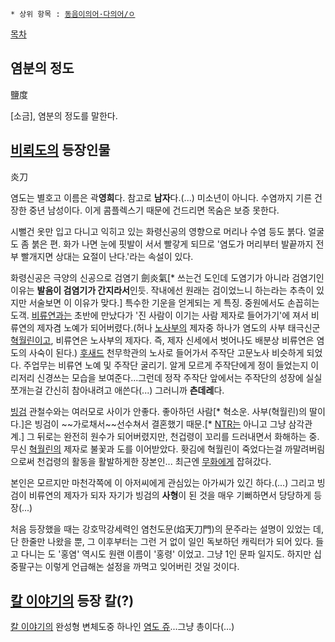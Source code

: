  * 상위 항목 : [[동음이의어·다의어/ㅇ]]
[[목차]]
== 염분의 정도 ==
鹽度

[소금], 염분의 정도를 말한다.

== [[비뢰도]]의 등장인물 ==
炎刀 

염도는 별호고 이름은 곽'''영희'''다. 참고로 '''남자'''다.(...) 미소년이 아니다. 수염까지 기른 건장한 중년 남성이다. 이게 콤플렉스기 때문에 건드리면 목숨은 보증 못한다. 

시뻘건 옷만 입고 다니고 익히고 있는 화령신공의 영향으로 머리나 수염 등도 붉다. 얼굴도 좀 붉은 편. 화가 나면 눈에 핏발이 서서 빨갛게 되므로 '염도가 머리부터 발끝까지 전부 빨개지면 상대는 요절이 난다.'라는 속설이 있다. 

화령신공은 극양의 신공으로 검염기 劍炎氣[* 쓰는건 도인데 도염기가 아니라 검염기인 이유는 '''발음이 검염기가 간지라서'''인듯. 작내에선 원래는 검이었느니 하는라는 추측이 있지만 서술보면 이 이유가 맞다.] 특수한 기운을 얻게되는 게 특징. 중원에서도 손꼽히는 도객. [[비류연]]과는 초반에 만났다가 '진 사람이 이기는 사람 제자로 들어가기'에 져서 비류연의 제자겸 노예가 되어버렸다.(허나 [[노사부]]의 제자중 하나가 염도의 사부 태극신군 [[혁월린]]이고, 비류연은 노사부의 제자다. 즉, 제자 신세에서 벗어나도 배분상 비류연은 염도의 사숙이 된다.) [[후새드]] 천무학관의 노사로 들어가서 주작단 고문노사 비슷하게 되었다. 주업무는 비류연 노예 및 주작단 굴리기. 알게 모르게 주작단에게 정이 들었는지 이리저리 신경쓰는 모습을 보여준다...그런데 정작 주작단 앞에서는 주작단의 성장에 실실 쪼개는걸 간신히 참아내려고 애쓴다(...) 그러니까 '''츤데레'''다. 

[[빙검]] 관철수와는 여러모로 사이가 안좋다. 좋아하던 사람[* 혁소운. 사부(혁월린)의 딸이다.]은 빙검이 ~~가로채서~~선수쳐서 결혼했기 때문.[* [[NTR]]는 아니고 그냥 삼각관계.] 그 뒤로는 완전히 원수가 되어버렸지만, 천겁령이 꼬리를 드러내면서 화해하는 중. 무신 [[혁월린]]의 제자로 불꽃과 도를 이어받았다. 홧김에 혁월린이 죽었다는걸 까말려버림으로써 천겁령의 활동을 활발하게한 장본인... 최근엔 [[무화]]에게 잡혀갔다. 

본인은 모르지만 마천각쪽에 이 아저씨에게 관심있는 아가씨가 있긴 하다.(...) 그리고 빙검이 비류연의 제자가 되자 자기가 빙검의 '''사형'''이 된 것을 매우 기뻐하면서 당당하게 등장(...)

처음 등장했을 때는 강호막강세력인 염천도문(焰天刀門)의 문주라는 설명이 있었는 데, 단 한줄만 나왔을 뿐, 그 이후부터는 그런 거 없이 일인 독보하던 캐릭터가 되어 있다. 들고 다니는 도 '홍염' 역시도 원랜 이름이 '홍령' 이었고. 그냥 1인 문파 일지도. 하지만 십중팔구는 이렇게 언급해논 설정을 까먹고 잊어버린 것일 것이다.

== [[칼 이야기]]의 등장 칼(?) ==
[[칼 이야기]]의 완성형 변체도중 하나인 [[염도 쥬]]...그냥 총이다(…)
